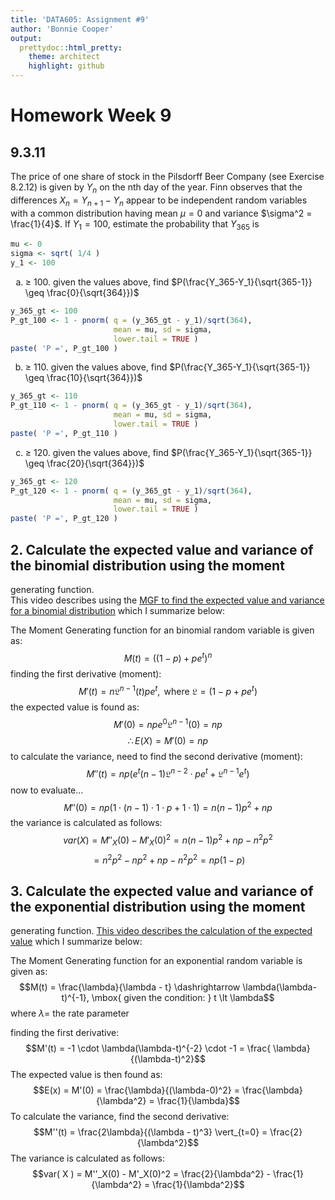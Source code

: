 ```yaml
---
title: 'DATA605: Assignment #9'
author: 'Bonnie Cooper'
output:
  prettydoc::html_pretty:
    theme: architect
    highlight: github
---
```


# Homework Week 9

## 9.3.11
The price of one share of stock in the Pilsdorff Beer Company (see Exercise 8.2.12) is given by $Y_n$ on the nth day of the year. Finn observes that the differences $X_n = Y_{n+1} − Y_n$ appear to be independent random variables with a common distribution having mean $\mu = 0$ and variance $\sigma^2 = \frac{1}{4}$. If $Y_1 = 100$, estimate the probability that $Y_365$ is

```r
mu <- 0
sigma <- sqrt( 1/4 )
y_1 <- 100
```


(a) ≥ 100.
given the values above, find $P(\frac{Y_365-Y_1}{\sqrt{365-1}} \geq \frac{0}{\sqrt{364}})$
```r
y_365_gt <- 100
P_gt_100 <- 1 - pnorm( q = (y_365_gt - y_1)/sqrt(364), 
                       mean = mu, sd = sigma, 
                       lower.tail = TRUE )
paste( 'P =', P_gt_100 )
```

(b) ≥ 110.
given the values above, find $P(\frac{Y_365-Y_1}{\sqrt{365-1}} \geq \frac{10}{\sqrt{364}})$
```r
y_365_gt <- 110
P_gt_110 <- 1 - pnorm( q = (y_365_gt - y_1)/sqrt(364), 
                       mean = mu, sd = sigma, 
                       lower.tail = TRUE )
paste( 'P =', P_gt_110 )
```
(c) ≥ 120.
given the values above, find $P(\frac{Y_365-Y_1}{\sqrt{365-1}} \geq \frac{20}{\sqrt{364}})$
```r
y_365_gt <- 120
P_gt_120 <- 1 - pnorm( q = (y_365_gt - y_1)/sqrt(364), 
                       mean = mu, sd = sigma, 
                       lower.tail = TRUE )
paste( 'P =', P_gt_120 )
```

## 2. Calculate the expected value and variance of the binomial distribution using the moment
generating function.  
This video describes using the [MGF to find the expected value and variance for a binomial distribution](https://www.youtube.com/watch?v=Qkz6ZTZrphg)
which I summarize below:  

The Moment Generating function for an binomial random variable is given as:
$$M(t) = ( (1-p) + pe^t)^n$$
finding the first derivative (moment):
$$M'(t) = n\mathfrak{L}^{n-1}(t)pe^t, \mbox{  where } \mathfrak{L} = (1-p + pe^t)  $$
the expected value is found as:
$$M'(0) = npe^0\mathfrak{L}^{n-1}(0) = np$$
$$\therefore E(X) = M'(0) = np$$
to calculate the variance, need to find the second derivative (moment):
$$M''(t) = np(e^t(n-1)\mathfrak{L}^{n-2}\cdot pe^t + \mathfrak{L}^{n-1}e^t)$$
now to evaluate...
$$M''(0) = np( 1\cdot(n-1)\cdot1\cdot p + 1\cdot1) = n(n-1)p^2 + np$$
the variance is calculated as follows:
$$var( X ) = M''_X(0) - M'_X(0)^2 = n(n-1)p^2 + np - n^2p^2$$
$$=n^2p^2 - np^2 +np - n^2p^2 = np(1-p)$$


## 3. Calculate the expected value and variance of the exponential distribution using the moment
generating function.
[This video describes the calculation of the expected value ](https://www.youtube.com/watch?v=QUAecbMv0y0) which I summarize below:  

The Moment Generating function for an exponential random variable is given as:
$$M(t) = \frac{\lambda}{\lambda - t} \dashrightarrow \lambda(\lambda-t)^{-1}, \mbox{  given the condition: } t \lt \lambda$$
where $\lambda =$ the rate parameter 

finding the first derivative:
$$M'(t) = -1 \cdot \lambda(\lambda-t)^{-2} \cdot -1 = \frac{ \lambda}{(\lambda-t)^2}$$
The expected value is then found as:
$$E(x) = M'(0) = \frac{\lambda}{(\lambda-0)^2} = \frac{\lambda}{\lambda^2} = \frac{1}{\lambda}$$
To calculate the variance, find the second derivative:
$$M''(t) = \frac{2\lambda}{(\lambda - t)^3} \vert_{t=0} = \frac{2}{\lambda^2}$$
The variance is calculated as follows:
$$var( X ) = M''_X(0) - M'_X(0)^2 = \frac{2}{\lambda^2} - \frac{1}{\lambda^2} = \frac{1}{\lambda^2}$$

<br><br><br>